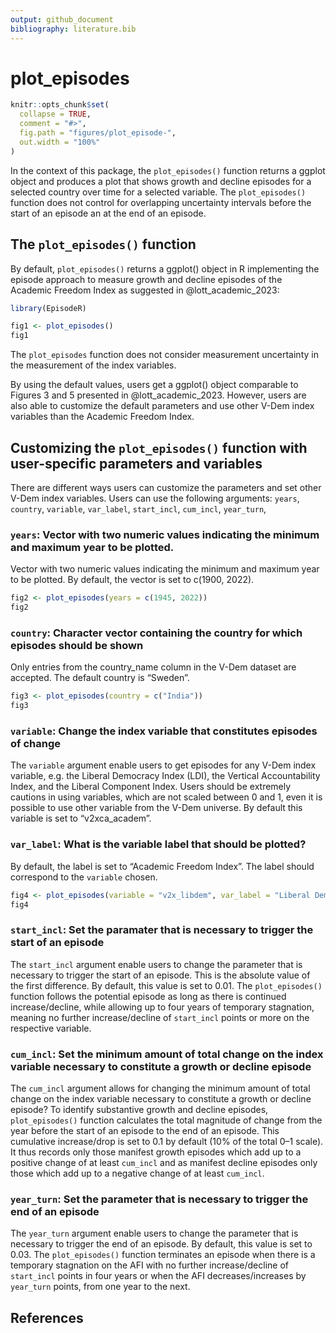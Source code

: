 ```yaml
---
output: github_document
bibliography: literature.bib 
---
```


# plot_episodes #


<!-- plot_episodes.md is generated from plot_episodes.Rmd. Please edit that file -->

```r
knitr::opts_chunk$set(
  collapse = TRUE,
  comment = "#>",
  fig.path = "figures/plot_episode-",
  out.width = "100%"
)
```


In the context of this package, the `plot_episodes()` function returns a ggplot object and produces a plot that shows
growth and decline episodes for a selected country over time for a selected variable. 
The `plot_episodes()` function does not control for overlapping uncertainty intervals before the start of an episode an at the end of an episode. 

## The `plot_episodes()` function

By default, `plot_episodes()` returns a ggplot() object in R implementing the episode approach to measure growth and decline episodes of the Academic Freedom Index as suggested in @lott_academic_2023: 

```r
library(EpisodeR)

fig1 <- plot_episodes()
fig1
```

The `plot_episodes` function does not consider measurement uncertainty in the measurement of the index variables. 

By using the default values, users get a ggplot() object comparable to Figures 3 and 5 presented in @lott_academic_2023. However, users are also able to customize the default parameters and use other V-Dem index variables than the Academic Freedom Index. 

## Customizing the `plot_episodes()` function with user-specific parameters and variables ##

There are different ways users can customize the parameters and set other V-Dem index variables. Users can use the following arguments: `years`, `country`, `variable`, `var_label`, `start_incl`, `cum_incl`, `year_turn`,

### `years`: Vector with two numeric values indicating the minimum and maximum year to be plotted. ###

Vector with two numeric values indicating the minimum and maximum year to be plotted. By default, the vector is set to c(1900, 2022). 

```r
fig2 <- plot_episodes(years = c(1945, 2022))
fig2
```

### `country`: Character vector containing the country for which episodes should be shown ###

Only entries from the country_name column in the V-Dem dataset are accepted. The default country is "Sweden". 

```r
fig3 <- plot_episodes(country = c("India"))
fig3
```

### `variable`: Change the index variable that constitutes episodes of change ###

The `variable` argument enable users to get episodes for any V-Dem index variable, e.g. the Liberal Democracy Index (LDI), the Vertical Accountability Index, and the Liberal Component Index. Users should be extremely cautions in using variables, which are not scaled between 0 and 1, even it is possible to use other variable from the V-Dem universe. By default this variable is set to "v2xca_academ".   

### `var_label`:  What is the variable label that should be plotted? ###

By default, the label is set to "Academic Freedom Index". The label should correspond to the `variable` chosen.


```r
fig4 <- plot_episodes(variable = "v2x_libdem", var_label = "Liberal Democracy Index", country = "India")
fig4
```

### `start_incl`: Set the paramater that is necessary to trigger the start of an episode ###

The `start_incl` argument enable users to change the parameter that is necessary to trigger the start of an episode. This is the absolute value of the first difference. By default, this value is set to 0.01. The `plot_episodes()` function follows the potential episode as long as there is continued increase/decline, while allowing up to four years of temporary stagnation, meaning no further increase/decline of `start_incl` points or more on the respective variable.

### `cum_incl`: Set the minimum amount of total change on the index variable necessary to constitute a growth or decline episode ###

The `cum_incl` argument allows for changing the minimum amount of total change on the index variable necessary to constitute a growth or decline episode? To identify substantive growth and decline episodes, `plot_episodes()` function calculates the total magnitude of change from the year before the start of an episode to the end of an episode. This cumulative increase/drop is set to 0.1 by default (10% of the total 0–1 scale). It thus records only those manifest growth episodes which add up to a positive change of at least  `cum_incl` and as manifest decline episodes only those which add up to a negative change of at least `cum_incl`.

### `year_turn`: Set the parameter that is necessary to trigger the end of an episode ###

The `year_turn` argument enable users to change the parameter that is necessary to trigger the end of an episode. By default, this value is set to 0.03. The `plot_episodes()` function terminates an episode when there is a temporary stagnation on the AFI with no further increase/decline of `start_incl` points in four years or when the AFI decreases/increases by `year_turn` points, from one year to the next. 

## References ##
